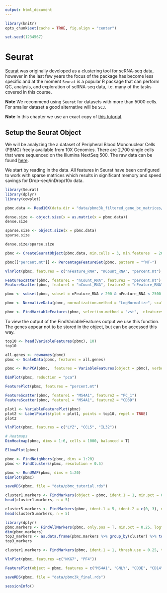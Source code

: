 ```yaml
---
output: html_document
---
```


```r
library(knitr)
opts_chunk$set(cache = TRUE, fig.align = "center")
```

```r
set.seed(1234567)
```

# Seurat {#seurat-chapter}

[Seurat](http://satijalab.org/seurat/) was originally developed as a clustering tool for scRNA-seq data, however in the last few years the focus of the package has become less specific and at the moment `Seurat` is a popular R package that can perform QC, analysis, and exploration of scRNA-seq data, i.e. many of the tasks covered in this course.

__Note__ We recommend using `Seurat` for datasets with more than $5000$ cells. For smaller dataset a good alternative will be `SC3`.

__Note__ In this chapter we use an exact copy of [this tutorial](https://satijalab.org/seurat/pbmc3k_tutorial.html).

## Setup the Seurat Object

We will be analyzing the a dataset of Peripheral Blood Mononuclear Cells (PBMC) freely available from 10X Genomics. There are 2,700 single cells that were sequenced on the Illumina NextSeq 500. The raw data can be found [here](https://s3-us-west-2.amazonaws.com/10x.files/samples/cell/pbmc3k/pbmc3k_filtered_gene_bc_matrices.tar.gz).

We start by reading in the data. All features in Seurat have been configured to work with sparse matrices which results in significant memory and speed savings for Drop-seq/inDrop/10x data.

```r
library(Seurat)
library(dplyr)
library(cowplot)

pbmc.data <- Read10X(data.dir = "data/pbmc3k_filtered_gene_bc_matrices/hg19/")

dense.size <- object.size(x = as.matrix(x = pbmc.data))
dense.size

sparse.size <- object.size(x = pbmc.data)
sparse.size

dense.size/sparse.size

pbmc <- CreateSeuratObject(pbmc.data, min.cells = 3, min.features  = 200, project = "10X_PBMC")
```

```r
pbmc[["percent.mt"]] <- PercentageFeatureSet(pbmc, pattern = "^MT-")

VlnPlot(pbmc, features = c("nFeature_RNA", "nCount_RNA", "percent.mt"), ncol = 3)
```

```r
FeatureScatter(pbmc, feature1 = "nCount_RNA", feature2 = "percent.mt")
FeatureScatter(pbmc, feature1 = "nCount_RNA", feature2 = "nFeature_RNA")
```

```r
pbmc <- subset(pbmc, subset = nFeature_RNA > 200 & nFeature_RNA < 2500 & percent.mt < 5)
```

```r
pbmc <- NormalizeData(pbmc, normalization.method = "LogNormalize", scale.factor = 10000)
```

```r
pbmc <- FindVariableFeatures(pbmc, selection.method = "vst",  nfeatures = 2000)
```

To view the output of the FindVariableFeatures output we use this function. The genes appear not to be stored in the object, but can be accessed this way.
```r
top10 <- head(VariableFeatures(pbmc), 10)
top10
```

```r
all.genes <- rownames(pbmc)
pbmc <- ScaleData(pbmc, features = all.genes)
```

```r
pbmc <- RunPCA(pbmc,  features = VariableFeatures(object = pbmc), verbose = FALSE)
```

```r
DimPlot(pbmc, reduction = "pca")
```

```r
FeaturePlot(pbmc, features = "percent.mt")
```

```r
FeatureScatter(pbmc, feature1 = "MS4A1", feature2 = "PC_1")
FeatureScatter(pbmc, feature1 = "MS4A1", feature2 = "CD3D")
```

```r
plot1 <- VariableFeaturePlot(pbmc)
plot2 <- LabelPoints(plot = plot1, points = top10, repel = TRUE)
plot2
```

```r
VlnPlot(pbmc, features = c("LYZ", "CCL5", "IL32"))
```

```r
# Heatmaps
DimHeatmap(pbmc, dims = 1:6, cells = 1000, balanced = T)
```

```r
ElbowPlot(pbmc)
```

```r
pbmc <- FindNeighbors(pbmc, dims = 1:20)
pbmc <- FindClusters(pbmc, resolution = 0.5)
```

```r
pbmc <- RunUMAP(pbmc, dims = 1:20)
DimPlot(pbmc)
```

```r
saveRDS(pbmc, file = "data/pbmc_tutorial.rds")
```

```r
cluster1.markers <- FindMarkers(object = pbmc, ident.1 = 1, min.pct = 0.25)
head(cluster1.markers, n = 5)
```

```r
cluster5.markers <- FindMarkers(pbmc, ident.1 = 5, ident.2 = c(0, 3), min.pct = 0.25)
head(cluster5.markers, n = 5)
```

```r
library(dplyr)
pbmc.markers <- FindAllMarkers(pbmc, only.pos = T, min.pct = 0.25, logfc.threshold = 0.25)
dim(pbmc.markers)
top3_markers <- as.data.frame(pbmc.markers %>% group_by(cluster) %>% top_n(n = 3, wt = avg_log2FC))
top3_markers
```

```r
cluster1.markers <- FindMarkers(pbmc, ident.1 = 1, thresh.use = 0.25, test.use = "roc", only.pos = TRUE)
```

```r
VlnPlot(pbmc, features =c("NKG7", "PF4"))
```

```r
FeaturePlot(object = pbmc, features = c("MS4A1", "GNLY", "CD3E", "CD14", "FCER1A", "FCGR3A", "LYZ", "PPBP", "CD8A"))
```

```r
saveRDS(pbmc, file = "data/pbmc3k_final.rds")
```

```r
sessionInfo()
```
